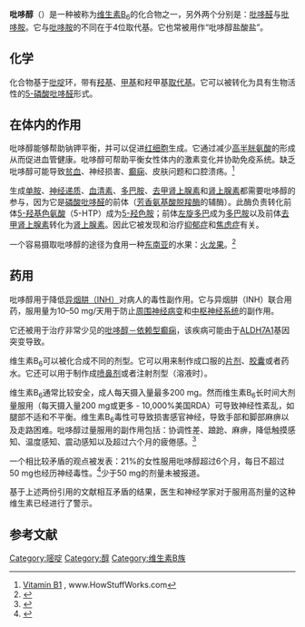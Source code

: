 {{chembox
| Verifiedfields = changed
| verifiedrevid = 389322148
| Reference =<ref>[http://www.sigmaaldrich.com/catalog/search/ProductDetail/SIGMA/P5669 Pyridoxine] {{Wayback|url=http://www.sigmaaldrich.com/catalog/search/ProductDetail/SIGMA/P5669 |date=20081204005627 }} at [[Sigma-Aldrich|Sigma-Aldrich]]</ref>
| Name = 吡哆醇
| ImageFile_Ref = {{chemboximage|correct|??}}
| ImageFile = Pyridoxine structure ver2.svg
| ImageSize = 180px
| ImageName = 吡哆醇
| IUPACName = 4,5-二(羟甲基)苯-2-甲基吡啶-3-酚
| Section1 = {{Chembox Identifiers
| CASNo = 65-23-6
| CASNo_Ref = {{cascite|correct|CAS}}
| CASOther = <br/>58-56-0 ([[hydrochloride|HCl]]) <!-- Also CAS verified -->
| PubChem = 1054
| KEGG_Ref = {{keggcite|changed|kegg}}
| KEGG = D08454
| ChEMBL_Ref = {{ebicite|changed|EBI}}
| ChEMBL = 1364
| SMILES = CC1=NC=C(C(=C1O)CO)CO
  }}
| Section2 = {{Chembox Properties
| C=8|H=11|N=1|O=3
| Density =
| MeltingPt = 159-162 ℃
| BoilingPt =
  }}
}}
'''吡哆醇'''（{{lang-en|Pyridoxine}}）是一种被称为[[维生素B6|维生素B<sub>6</sub>]]的化合物之一，另外两个分别是：[[吡哆醛|吡哆醛]]与[[吡哆胺|吡哆胺]]。它与[[吡哆胺|吡哆胺]]的不同在于4位取代基。它也常被用作“吡哆醇盐酸盐”。

==化学==
化合物基于[[吡啶|吡啶]]环，带有[[羟基|羟基]]、[[甲基|甲基]]和羟甲基[[取代基|取代基]]。它可以被转化为具有生物活性的[[5-磷酸吡哆醛|5-磷酸吡哆醛]]形式。

==在体内的作用==
吡哆醇能够帮助钠钾平衡，并可以促进[[红细胞|红细胞]]生成。它通过减少[[高半胱氨酸|高半胱氨酸]]的形成从而促进血管健康。吡哆醇可帮助平衡女性体内的激素变化并协助免疫系统。{{Citation needed|date=February 2010}}缺乏吡哆醇可能导致[[贫血|贫血]]、神经损害、[[癫痫|癫痫]]、皮肤问题和口腔溃疡。<ref>[http://health.howstuffworks.com/vitamin-b1.htm Vitamin B1] {{Wayback|url=http://health.howstuffworks.com/vitamin-b1.htm |date=20080517160453 }}, www.HowStuffWorks.com</ref>

生成[[单胺|单胺]]、[[神经递质|神经递质]]、[[血清素|血清素]]、[[多巴胺|多巴胺]]、[[去甲肾上腺素|去甲肾上腺素]]和[[肾上腺素|肾上腺素]]都需要吡哆醇的参与，因为它是[[磷酸吡哆醛|磷酸吡哆醛]]的前体（[[芳香族L-氨基酸脱羧酶|芳香氨基酸脱羧酶]]的辅酶）。此酶负责转化前体[[5-羟基色氨酸|5-羟基色氨酸]]（5-HTP）成为[[5-羟色胺|5-羟色胺]]；前体[[L-多巴|左旋多巴]]成为[[多巴胺|多巴胺]]以及前体[[去甲肾上腺素|去甲肾上腺素]]转化为[[肾上腺素|肾上腺素]]。因此它被发现和治疗[[临床抑郁症|抑郁症]]和[[焦虑症|焦虑症]]有关。{{Citation needed|date=February 2007}}

一个容易摄取吡哆醇的途径为食用一种[[东南亚|东南亚]]的水果：[[火龙果|火龙果]]。<ref>{{Cite web |url=http://findarticles.com/p/articles/mi_7109/is_7_6/ai_n38016782/ |title=Proximate analysis of dragon fruit |accessdate=2012-07-11 |archive-date=2012-07-11 |archive-url=https://archive.is/20120711112328/findarticles.com/p/articles/mi_7109/is_7_6/ai_n38016782/ |dead-url=no }}</ref>

==药用==

吡哆醇用于降低[[异烟肼|异烟肼（INH）]]对病人的毒性副作用。它与异烟肼（INH）联合用药，服用量为10–50 mg/天用于防止[[周围神经病变|周围神经病变]]和[[中枢神经系统|中枢神经系统]]的副作用。

它还被用于治疗非常少见的[[吡哆醇－依赖型癫痫|吡哆醇－依赖型癫痫]]，该疾病可能由于[[ALDH7A1|ALDH7A1]]基因突变导致。

维生素B<sub>6</sub>可以被化合成不同的剂型。它可以用来制作成口服的[[片剂|片剂]]、[[胶囊|胶囊]]或者药水。它还可以用于制作成[[喷鼻剂|喷鼻剂]]或者注射剂型（溶液时）。

维生素B<sub>6</sub>通常比较安全，成人每天摄入量最多200 mg。然而维生素B<sub>6</sub>长时间大剂量服用（每天摄入量200 mg或更多 - 10,000%美国RDA）可导致神经性紊乱，如腿部不适和不平衡。维生素B<sub>6</sub>毒性可导致损害感官神经，导致手部和脚部麻痹以及走路困难。吡哆醇过量服用的副作用包括：协调性差、踉跄、麻痹，降低触摸感知、温度感知、震动感知以及超过六个月的疲倦感。<ref>{{Cite web |url=http://www.vitamins-supplements.org/vitamin-B6-pyridoxine.php |title=Vitamin B6 (pyridoxine) - sources, benefits, dosage, deficiency, overdose, toxicity<!-- Bot generated title --> |access-date=2011-03-21 |archive-url=https://web.archive.org/web/20110309032808/http://vitamins-supplements.org/vitamin-B6-pyridoxine.php |archive-date=2011-03-09 |dead-url=yes }}</ref>

一个相比较矛盾的观点被发表：21%的女性服用吡哆醇超过6个月，每日不超过50 mg也经历神经毒性。<ref>{{cite journal | author = K Dalton &  MJT Dalton | title = Characteristics of pyridoxine overdose neuropathy syndrome | journal = Acta Neurol Scand | volume = 76 | pages = 8–11 | year = 1987 | doi = 10.1111/j.1600-0404.1987.tb03536.x | pmid = 3630649 | issue = 1}}</ref>少于50 mg的剂量未被报道。

基于上述两份引用的文献相互矛盾的结果，医生和神经学家对于服用高剂量的这种维生素已经进行了警示。

==参考文献==
{{reflist}}

{{维生素}}
{{Melatonergics}}

{{Authority control}}
[[Category:嘧啶|Category:嘧啶]]
[[Category:醇|Category:醇]]
[[Category:维生素B族|Category:维生素B族]]